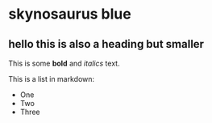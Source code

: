 # skynosaurus blue

## hello this is also a heading but smaller

This is some **bold** and _italics_ text.

This is a list in markdown:

- One
- Two
- Three
